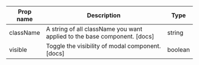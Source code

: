 | Prop name | Description | Type |
| --- | --- | --- |
| className | A string of all className you want applied to the base component. [docs] | string |
| visible | Toggle the visibility of modal component. [docs] | boolean |
